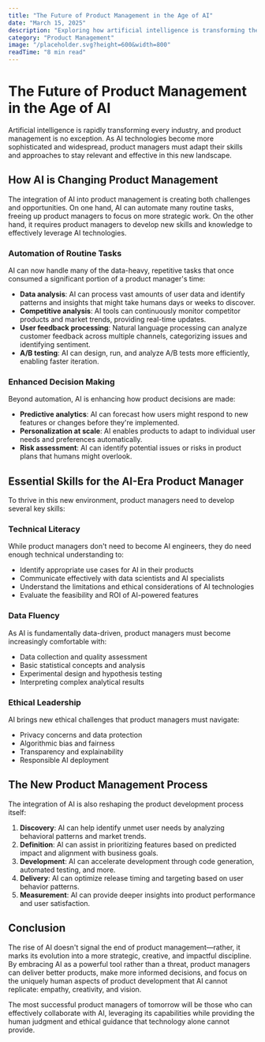 ```yaml
---
title: "The Future of Product Management in the Age of AI"
date: "March 15, 2025"
description: "Exploring how artificial intelligence is transforming the role of product managers and what skills will be essential in the coming years."
category: "Product Management"
image: "/placeholder.svg?height=600&width=800"
readTime: "8 min read"
---
```


# The Future of Product Management in the Age of AI

Artificial intelligence is rapidly transforming every industry, and product management is no exception. As AI technologies become more sophisticated and widespread, product managers must adapt their skills and approaches to stay relevant and effective in this new landscape.

## How AI is Changing Product Management

The integration of AI into product management is creating both challenges and opportunities. On one hand, AI can automate many routine tasks, freeing up product managers to focus on more strategic work. On the other hand, it requires product managers to develop new skills and knowledge to effectively leverage AI technologies.

### Automation of Routine Tasks

AI can now handle many of the data-heavy, repetitive tasks that once consumed a significant portion of a product manager's time:

- **Data analysis**: AI can process vast amounts of user data and identify patterns and insights that might take humans days or weeks to discover.
- **Competitive analysis**: AI tools can continuously monitor competitor products and market trends, providing real-time updates.
- **User feedback processing**: Natural language processing can analyze customer feedback across multiple channels, categorizing issues and identifying sentiment.
- **A/B testing**: AI can design, run, and analyze A/B tests more efficiently, enabling faster iteration.

### Enhanced Decision Making

Beyond automation, AI is enhancing how product decisions are made:

- **Predictive analytics**: AI can forecast how users might respond to new features or changes before they're implemented.
- **Personalization at scale**: AI enables products to adapt to individual user needs and preferences automatically.
- **Risk assessment**: AI can identify potential issues or risks in product plans that humans might overlook.

## Essential Skills for the AI-Era Product Manager

To thrive in this new environment, product managers need to develop several key skills:

### Technical Literacy

While product managers don't need to become AI engineers, they do need enough technical understanding to:

- Identify appropriate use cases for AI in their products
- Communicate effectively with data scientists and AI specialists
- Understand the limitations and ethical considerations of AI technologies
- Evaluate the feasibility and ROI of AI-powered features

### Data Fluency

As AI is fundamentally data-driven, product managers must become increasingly comfortable with:

- Data collection and quality assessment
- Basic statistical concepts and analysis
- Experimental design and hypothesis testing
- Interpreting complex analytical results

### Ethical Leadership

AI brings new ethical challenges that product managers must navigate:

- Privacy concerns and data protection
- Algorithmic bias and fairness
- Transparency and explainability
- Responsible AI deployment

## The New Product Management Process

The integration of AI is also reshaping the product development process itself:

1. **Discovery**: AI can help identify unmet user needs by analyzing behavioral patterns and market trends.
2. **Definition**: AI can assist in prioritizing features based on predicted impact and alignment with business goals.
3. **Development**: AI can accelerate development through code generation, automated testing, and more.
4. **Delivery**: AI can optimize release timing and targeting based on user behavior patterns.
5. **Measurement**: AI can provide deeper insights into product performance and user satisfaction.

## Conclusion

The rise of AI doesn't signal the end of product management—rather, it marks its evolution into a more strategic, creative, and impactful discipline. By embracing AI as a powerful tool rather than a threat, product managers can deliver better products, make more informed decisions, and focus on the uniquely human aspects of product development that AI cannot replicate: empathy, creativity, and vision.

The most successful product managers of tomorrow will be those who can effectively collaborate with AI, leveraging its capabilities while providing the human judgment and ethical guidance that technology alone cannot provide.

